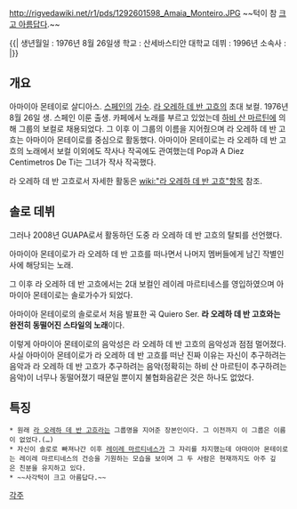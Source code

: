 http://rigvedawiki.net/r1/pds/1292601598_Amaia_Monteiro.JPG
~~턱이 참 [[크고 아름답다]].~~

{{|
생년월일 : 1976년 8월 26일생
학교 : 산세바스티안 대학교
데뷔 : 1996년 
소속사 : 
|}}

== 개요 ==
아마이아 몬테이로 살디아스. [[스페인]]의 [[가수]]. [[라 오레하 데 반 고흐]]의 초대 보컬. 1976년 8월 26일 생. 스페인 이룬 출생. 카페에서 노래를 부르고 있었는데 [[하비 산 마르틴]]에 의해 그룹의 보컬로 채용되었다. 그 이후 이 그룹의 이름을 지어줬으며 라 오레하 데 반 고흐는 아마이아 몬테이로를 중심으로 활동했다. 아마이아 몬테이로는 라 오레하 데 반 고흐의 노래에서 보컬 이외에도 작사나 작곡에도 관여했는데 Pop과 A Diez Centimetros De Ti는 그녀가 작사 작곡했다. 

라 오레하 데 반 고흐로서 자세한 활동은 [[wiki:"라 오레하 데 반 고흐"항목]] 참조.

== 솔로 데뷔 ==
그러나 2008년 GUAPA로서 활동하던 도중 라 오레하 데 반 고흐의 탈퇴를 선언했다. 

{{{#!html
<iframe width="640" height="360" src="//www.youtube.com/embed/RVPQVITTOo8?feature=player_detailpage" frameborder="0" allowfullscreen></iframe>
}}}
아마이아 몬테이로가 라 오레하 데 반 고흐를 떠나면서 나머지 멤버들에게 남긴 작별인사에 해당되는 노래.

그 이후 라 오레하 데 반 고흐에서는 2대 보컬인 레이레 마르티네스를 영입하였으며 아마이아 몬테이로는 솔로가수가 되었다. 

{{{#!html
<iframe width="640" height="360" src="//www.youtube.com/embed/oGn-k8qW8VM?feature=player_detailpage" frameborder="0" allowfullscreen></iframe>
}}}
아마이아 몬테이로의 솔로로서 처음 발표한 곡 Quiero Ser. '''라 오레하 데 반 고흐와는 완전히 동떨어진 스타일의 노래'''이다. 

이렇게 아마이아 몬테이로의 음악성은 라 오레하 데 반 고흐의 음악성과 점점 멀어졌다. 사실 아마이아 몬테이로가 라 오레하 데 반 고흐를 떠난 진짜 이유는 자신이 추구하려는 음악과 라 오레하 데 반 고흐가 추구하려는 음악(정확히는 하비 산 마르틴이 추구하려는 음악)이 너무나 동떨어졌기 때문일 뿐이지 불협화음같은 것은 하나도 없었다. 

== 특징 ==
 * 원래 [[라 오레하 데 반 고흐]]라는 그룹명을 지어준 장본인이다. 그 이전까지 이 그룹은 이름이 없었다.(…)
 * 자신이 솔로로 빠져나간 이후 [[레이레 마르티네스]]가 그 자리를 차지했는데 아마이아 몬테이로는 레이레 마르티네스의 건승을 기원하는 모습을 보이며 그 두 사람은 현재까지도 아주 깊은 친분을 유지하고 있다.
 * ~~사각턱이 크고 아름답다.~~



[[각주]]
